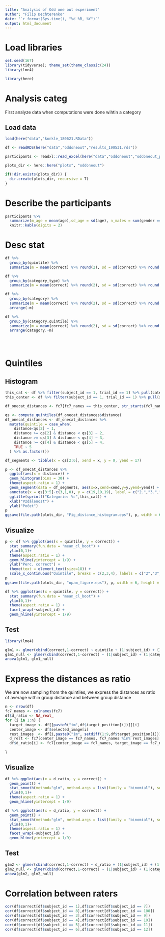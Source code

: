 ```yaml
---
title: "Analysis of Odd one out experiment"
author: "Filip Dechterenko"
date: '`r format(Sys.time(), "%d %B, %Y")`'
output: html_document
---
```


# Load libraries

```r
set.seed(167)
library(tidyverse); theme_set(theme_classic(24))
library(lme4)

library(here)


```

# Analysis categ

First analyze data when computations were done wihtin a category

## Load data

```r

load(here("data","konkle_180621.RData"))

df <- readRDS(here("data","oddoneout","results_190531.rds"))

participants <- readxl::read_excel(here("data","oddoneout","oddoneout_participants.xlsx"))
```

```r
plots_dir <- here::here("plots", "oddoneout")

if(!dir.exists(plots_dir)) {
  dir.create(plots_dir, recursive = T)
}

```

# Describe the participants 

```r
participants %>% 
  summarize(m_age = mean(age),sd_age = sd(age), n_males = sum(gender == "M")) %>% 
  knitr::kable(digits = 2)
```

# Desc stat

```r
df %>% 
  group_by(quintile) %>% 
  summarize(m = mean(correct) %>% round(2), sd = sd(correct) %>% round(2))

df %>% 
  group_by(category_type) %>% 
  summarize(m = mean(correct) %>% round(2), sd = sd(correct) %>% round(2))

df %>% 
  group_by(category) %>% 
  summarize(m = mean(correct) %>% round(2), sd = sd(correct) %>% round(2), n= n()) %>% 
  arrange(-m)

df %>% 
  group_by(category,quintile) %>% 
  summarize(m = mean(correct) %>% round(2), sd = sd(correct) %>% round(2), n= n()) %>% 
  arrange(category,-m)


  
```

# Quintiles

## Histogram

```r

this_cat <- df %>% filter(subject_id == 1, trial_id == 1) %>% pull(category)
this_center <- df %>% filter(subject_id == 1, trial_id == 1) %>% pull(selected_image)

df_onecat_distances <- fc7[fc7_names == this_center, str_starts(fc7_names, this_cat)] %>% enframe() %>% rename(distance = value) 

qs <- compute_quintiles(df_onecat_distances$distance) 
df_onecat_distances <- df_onecat_distances %>% 
  mutate(quintile = case_when(
    distance<qs[2] ~ 1,
    distance >= qs[2] & distance < qs[3] ~ 2,
    distance >= qs[3] & distance < qs[4] ~ 3,
    distance >= qs[4] & distance < qs[5] ~ 4,
    TRUE ~ 5
  ) %>% as.factor())

df_segments <- tibble(x = qs[2:6], xend = x, y = 0, yend = 17)

p <- df_onecat_distances %>% 
  ggplot(aes(x = distance)) + 
  geom_histogram(bins = 30) + 
  theme(aspect.ratio = 1) +
  geom_segment(data = df_segments, aes(x=x,xend=xend,y=y,yend=yend)) +
  annotate(x = qs[3:5]-c(3,1,0), y = c(19,19,19), label = c("2.","3.","4."), geom = "label") +
  ggtitle(sprintf("Kategorie: %s",this_cat)) +
  xlab("Vzdálenost") +
  ylab("Počet")
p  
ggsave(file.path(plots_dir, "Fig_distance_histogram.eps"), p, width = 6, height = 6)  
```

## Visualize

```r
p <- df %>% ggplot(aes(x = quintile, y = correct)) + 
  stat_summary(fun.data = "mean_cl_boot") + 
  ylim(0,1)+
  theme(aspect.ratio = 1) +
  geom_hline(yintercept = 1/9) +
  ylab("Perc. correct") +
  theme(text = element_text(size=18)) +
  scale_x_continuous("Quintile", breaks = c(2,3,4), labels = c("2","3","4"))
p
ggsave(file.path(plots_dir, "opam_figure.eps"), p, width = 6, height = 6)

df %>% ggplot(aes(x = quintile, y = correct)) + 
  stat_summary(fun.data = "mean_cl_boot") + 
  ylim(0,1)+
  theme(aspect.ratio = 1) +
  facet_wrap(~subject_id) +
  geom_hline(yintercept = 1/9) 
```

## Test

```r
library(lme4)

glm1 <- glmer(cbind(correct,1-correct) ~ quintile + (1|subject_id) + (1|category), df, family = binomial())
glm1_null <- glmer(cbind(correct,1-correct) ~ (1|subject_id) + (1|category), df, family = binomial())
anova(glm1, glm1_null)

```

# Express the distances as ratio

We are now sampling from the quintiles, we express the distances as ratio of average within group distance and between group distance

```r
n <- nrow(df)
fc7_names <- colnames(fc7)
df$d_ratio <- NA_real_ 
for (i in 1:n) {
  target_image <- df[[paste0("im",df$target_position[i])]][i]
  center_image <- df$selected_image[i]
  rest_images  <- df[i,paste0("im", setdiff(1:9,df$target_position[i]))] %>% as.matrix() %>% c()
  d_rest <- fc7[center_image == fc7_names, fc7_names %in% rest_images]
  df$d_ratio[i] <- fc7[center_image == fc7_names, target_image == fc7_names] / mean(d_rest[d_rest>0])
    
}

```

## Visualize

```r
df %>% ggplot(aes(x = d_ratio, y = correct)) + 
  geom_point() +
  stat_smooth(method="glm", method.args = list(family = "binomial"), se=F) +
  ylim(0,1)+
  theme(aspect.ratio = 1) +
  geom_hline(yintercept = 1/9) 

df %>% ggplot(aes(x = d_ratio, y = correct)) + 
  geom_point() +
  stat_smooth(method="glm", method.args = list(family = "binomial"), se=F) +
  ylim(0,1)+
  theme(aspect.ratio = 1) +
  facet_wrap(~subject_id) +
  geom_hline(yintercept = 1/9) 

```

## Test

```r


glm2 <- glmer(cbind(correct,1-correct) ~ d_ratio + (1|subject_id) + (1|category), df, family = binomial())
glm2_null <- glmer(cbind(correct,1-correct) ~ (1|subject_id) + (1|category), df, family = binomial())
anova(glm2, glm2_null)

```

# Correlation between raters

```r
cor(df$correct[df$subject_id == 1],df$correct[df$subject_id == 7])
cor(df$correct[df$subject_id == 8],df$correct[df$subject_id == 100])
cor(df$correct[df$subject_id == 3],df$correct[df$subject_id == 9])
cor(df$correct[df$subject_id == 4],df$correct[df$subject_id == 10])
cor(df$correct[df$subject_id == 5],df$correct[df$subject_id == 11])
cor(df$correct[df$subject_id == 6],df$correct[df$subject_id == 12])

```